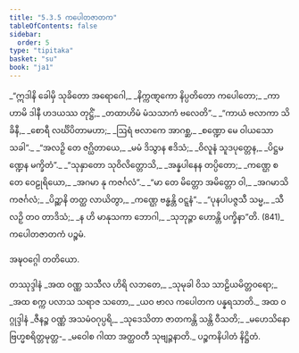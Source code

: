 ```yaml
---
title: "5.3.5 ကပေါတဇာတက"
tableOfContents: false
sidebar:
  order: 5
type: "tipitaka"
basket: "su"
book: "ja1"
---
```



<DynamicBreadcrumb />

<Division number="135" book="ja1" e="ch" v="22" p="135">

<Paragraph number="1306" type="verses" book="ja1">
_“ဣဒါနိ ခေါမှိ သုခိတော အရောဂေါ,_  
_နိက္ကဏ္ဋကော နိပ္ပတိတော ကပေါတော;_  
_ကာဟာမိ ဒါနီ ဟဒယဿ တုဋ္ဌိံ,_  
_တထာဟိမံ မံသသာကံ ဗလေတိ”._  

</Paragraph>

</Division>
<Division number="136" book="ja1" e="ch" v="22" p="136">

<Paragraph number="1307" type="verses" book="ja1">
_“ကာယံ ဗလာကာ သိခိနီ,_  
_စောရီ လင်္ဃိပိတာမဟာ;_  
_ဩရံ ဗလာကေ အာဂစ္ဆ,_  
_စဏ္ဍော မေ ဝါယသော သခါ”._  

</Paragraph>

</Division>
<Division number="137" book="ja1" e="ch" v="22" p="136">

<Paragraph number="1308" type="verses" book="ja1">
_“အလဉှိ တေ ဇဂ္ဃိတာယေ,_  
_မမံ ဒိသွာန ဧဒိသံ;_  
_ဝိလူနံ သူဒပုတ္တေန,_  
_ပိဋ္ဌမဏ္ဍေန မက္ခိတံ”._  

</Paragraph>

</Division>
<Division number="138" book="ja1" e="ch" v="22" p="136">

<Paragraph number="1309" type="verses" book="ja1">
_“သုနှာတော သုဝိလိတ္တောသိ,_  
_အန္နပါနေန တပ္ပိတော;_  
_ကဏ္ဌေ စ တေ ဝေဠုရိယော,_  
_အဂမာ နု ကဇင်္ဂလံ”._  

</Paragraph>

</Division>
<Division number="139" book="ja1" e="ch" v="22" p="136">

<Paragraph number="1310" type="verses" book="ja1">
_“မာ တေ မိတ္တော အမိတ္တော ဝါ,_  
_အဂမာသိ ကဇင်္ဂလံ;_  
_ပိဉ္ဆာနိ တတ္ထ လာယိတွာ,_  
_ကဏ္ဌေ ဗန္ဓန္တိ ဝဋ္ဋနံ”._  

</Paragraph>

</Division>
<Division number="140" book="ja1" e="ch" v="22" p="136">

<Paragraph number="1311" type="verses" book="ja1">
_“ပုနပါပဇ္ဇသီ သမ္မ,_  
_သီလဉှိ တဝ တာဒိသံ;_  
_န ဟိ မာနုသကာ ဘောဂါ,_  
_သုဘုဉ္ဇာ ဟောန္တိ ပက္ခိနာ”တိ. (841)_  


</Paragraph>
</Division>

<Paragraph number="1312" type="center" book="ja1">
ကပေါတဇာတကံ ပဉ္စမံ.

  
အဍ္ဎဝဂ္ဂေါ တတိယော.



</Paragraph>

<Paragraph number="1313" type="center" book="ja1">
တဿုဒ္ဒါနံ


</Paragraph>

<Paragraph number="1314" type="verses" book="ja1">
_အထ ဝဏ္ဏ သသီလ ဟိရိ လဘတေ,_  
_သုမုခါ ဝိသ သာဠိယမိတ္တဝရော;_  
_အထ စက္က ပလာသ သရာဇ သတော,_  
_ယဝ ဗာလ ကပေါတက ပန္နရသာတိ._  


</Paragraph>

<Paragraph number="1315" type="center" book="ja1">
အထ ဝဂ္ဂုဒ္ဒါနံ


</Paragraph>

<Paragraph number="1316" type="verses" book="ja1">
_ဇီနဉ္စ ဝဏ္ဏံ အသမံဝဂုပ္ပရိ,_  
_သုဒေသိတာ ဇာတကန္တိ သန္တိ ဝီသတိ;_  
_မဟေသိနော ဗြဟ္မစရိတ္တမုတ္တ-_  
_မဝေါစ ဂါထာ အတ္ထဝတီ သုဗျဉ္ဇနာတိ._  


</Paragraph>

<Paragraph number="1317" type="center" book="ja1">
ပဉ္စကနိပါတံ နိဋ္ဌိတံ.
</Paragraph>